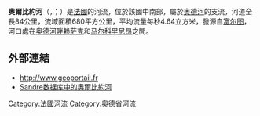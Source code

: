 {{noteTA
|G1=法国地名
|G2=单位
}}
{{Infobox river
  | name              = 奧爾比約河
  | native_name       = Orbieu<br>Orbiu
  | image             = France-Lagrasse-Village et Pont Vieux - 2005-12-27.jpg
  | image_caption     = 流经[[拉格拉斯|拉格拉斯]]的奧爾比約河
  | source1_location  = [[富尔图|富尔图]]
  | source1_coordinates= {{coord|42|55|59|N|02|26|05|E}}
  | mouth_location    = [[奥德河|奥德河]]
  | mouth_coordinates = {{coord|43|13|59|N|02|54|00|E|display=inline,title}}
  | progression       = {{RAude}}
  | subdivision_type1 = [[世界政區索引|国家]]
  | subdivision_name1 = {{FR}}
  | length            = {{convert|84.2|km|mi|abbr=on}}
  | source1_elevation = {{convert|700|m|ft|abbr=on}}
  | mouth_elevation   = {{convert|10|m|ft|abbr=on}}
  | discharge1_avg    = {{convert|4.64|m3/s|cuft/s|abbr=on}}
  | basin_size        = {{convert|680|km2|sqmi|abbr=on}}
}}
'''奧爾比約河'''（{{lang-fr|Orbieu}}，{{IPA-fr|ɔʁbjø}}；{{lang-oc|Orbiu}}）是[[法國|法國]]的河流，位於該國中南部，屬於[[奥德河|奥德河]]的支流，河道全長84公里，流域面積680平方公里，平均流量每秒4.64立方米，發源自[[富尔图|富尔图]]，河口處在[[奥德河畔赖萨克|奥德河畔赖萨克]]和[[马尔科里尼昂|马尔科里尼昂]]之間。

==外部連結==
*http://www.geoportail.fr {{Wayback|url=http://www.geoportail.fr/ |date=20101215171356 }}
*[http://sandre.eaufrance.fr/app/chainage/courdo/htm/Y15-0400.php?cg=Y15-0400 [[Sandre|Sandre]]数据库中的奧爾比約河] {{Wayback|url=http://sandre.eaufrance.fr/app/chainage/courdo/htm/Y15-0400.php?cg=Y15-0400 |date=20071022094817 }}

{{France-geo-stub}}
[[Category:法國河流|Category:法國河流]]
[[Category:奥德省河流|Category:奥德省河流]]